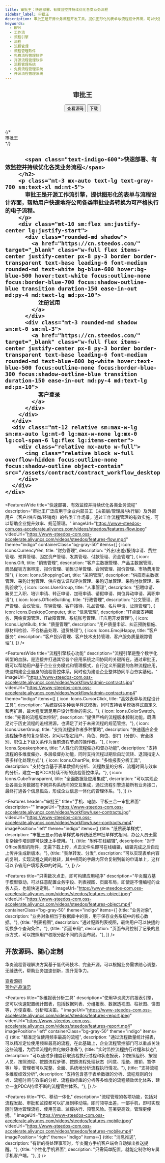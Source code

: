 ```yaml
---
title: 审批王：快速部署、有效监控并持续优化各类业务流程
sidebar_label: 审批王
description: 审批王是开源业务流程开发工具，提供图形化的表单与流程设计界面，可以快速地将公司各类审批业务转换为可严格执行的电子流程。
keywords:
  - BPM
  - 工作流
  - 流程引擎
  - 流程
  - 流程管理
  - 流程管理软件
  - 免费流程管理软件
  - 开源流程管理软件
  - 流程管理系统
  - 免费流程管理系统
  - 开源流程管理系统
---
```





<header class="py-6 border-b border-gray-200">
  <div class="mx-auto px-4 sm:px-6 lg:px-8">
    <div class="md:flex md:items-center md:justify-between">
      <div class="flex-1 min-w-0">
        <h2 class="text-2xl font-bold leading-7 text-gray-900 sm:text-3xl sm:truncate">
          审批王
        </h2>
      </div>
      <div class="mt-4 flex md:mt-0 md:ml-4">
        <button type="button" class="inline-flex items-center px-4 py-2 border border-gray-300 rounded-md shadow-sm text-sm font-medium text-gray-700 bg-white hover:bg-gray-50 focus:outline-none focus:ring-2 focus:ring-offset-2 focus:ring-indigo-500">
          查看源码
        </button>
        <button type="button" class="ml-3 inline-flex items-center px-4 py-2 border border-transparent rounded-md shadow-sm text-sm font-medium text-white bg-indigo-600 hover:bg-indigo-700 focus:outline-none focus:ring-2 focus:ring-offset-2 focus:ring-indigo-500">
          下载
        </button>
      </div>
    </div>
  </div>
</header>

<main class="flex bg-cover bg-no-repeat bg-indigo-100">
  <div class="mx-auto px-4 my-12 max-w-screen-xl">
    <div class="lg:grid lg:grid-cols-12 lg:gap-8">
      <div class="sm:text-center md:mx-auto lg:col-span-6 lg:text-left lg:self-center">
        {/* <div className="text-lg font-semibold uppercase tracking-wide text-gray-700 sm:text-lg xl:text-xl">
          审批王
        </div> */}
        <h2 class="text-4xl tracking-tight leading-10 font-extrabold text-gray-900 sm:text-5xl sm:leading-none md:text-6xl lg:text-5xl xl:text-6xl">
          
          <span class="text-indigo-600">快速部署、有效监控并持续优化各类业务流程</span>
        </h2>
        <p class="mt-3 mx-auto text-lg text-gray-700 sm:text-xl md:mt-5">
          审批王是开源工作流引擎，提供图形化的表单与流程设计界面，帮助用户快速地将公司各类审批业务转换为可严格执行的电子流程。
        </p>
        <div class="mt-10 sm:flex sm:justify-center lg:justify-start">
          <div class="rounded-md shadow">
            <a href="https://cn.steedos.com/" target="_blank" class="w-full flex items-center justify-center px-8 py-3 border border-transparent text-base leading-6 font-medium rounded-md text-white bg-blue-600 hover:bg-blue-500 hover:text-white focus:outline-none focus:border-blue-700 focus:shadow-outline-blue transition duration-150 ease-in-out md:py-4 md:text-lg md:px-10">
              注册试用
            </a>
          </div>
          <div class="mt-3 rounded-md shadow sm:mt-0 sm:ml-3">
            <a href="https://cn.steedos.com/" target="_blank" class="w-full flex items-center justify-center px-8 py-3 border border-transparent text-base leading-6 font-medium rounded-md text-blue-600 bg-white hover:text-blue-500 focus:outline-none focus:border-blue-300 focus:shadow-outline-blue transition duration-150 ease-in-out md:py-4 md:text-lg md:px-10">
              客户登录
            </a>
          </div>
        </div>
      </div>
      <div class="mt-12 relative sm:max-w-lg sm:mx-auto lg:mt-0 lg:max-w-none lg:mx-0 lg:col-span-6 lg:flex lg:items-center">
        <div class="relative mx-auto w-full">
          <img class="relative block w-full overflow-hidden focus:outline-none focus:shadow-outline object-contain" src="/assets/contract/contract_workflow_desktop_pad_mobile.png"/>
        </div>
      </div>
    </div>
  </div>
</main>


<FeaturesWide 
  title="快速部署、有效监控并持续优化各类业务流程"
  description="审批王广泛应用于企业内部员工（决策层/管理层/执行层）及外部用户（客户/供应商/经销商）的各类工作场景。通过工作流程管理的有效实施，可以帮助企业提升效率、规范管理。"
  imageUrl="https://www-steedos-com.oss-accelerate.aliyuncs.com/videos/steedos/features-flow.jpeg"
  videoUrl="https://www-steedos-com.oss-accelerate.aliyuncs.com/videos/steedos/features-flow.mp4"  
  theme="indigo"
  containerClass="bg-gray-50"
  items={[
    {
      icon: Icons.CurrencyYen,
      title: "财务管理", 
      description: "外出/出差/报销申请、费控管理、预算管理、固定资产管理、发票管理、付款管理、资金管理"},
    {
      icon: Icons.Gift,
      title: "销售管理", 
      description: "客户主数据管理、产品主数据管理、商品促销方案审定、报价管理、销售订单管理、合同管理、报价管理、市场费用管理"},
    {
      icon: Icons.ShoppingCart,
      title: "采购管理", 
      description: "供应商主数据管理、采购计划管理、供应商认证和评估管理、采购订单管理、采购付款管理、采购验收"},
    {
      icon: Icons.UserGroup,
      title: "人事管理", 
      description: "招聘申请、新员工入职、培训申请、转正申请、加班申请、请假申请、岗位异动申请、离职申请"},
    {
      icon: Icons.OfficeBuilding,
      title: "行政管理", 
      description: "公文管理、资产管理、会议管理、车辆管理、客户接待、礼品管理、名片申请、证照管理"},
    {
      icon: Icons.DesktopComputer,
      title: "信息管理", 
      description: "IT桌面支持服务、网络资源管理、IT故障管理、系统账号管理、IT应用开发管理"},
    {
      icon: Icons.LightBulb,
      title: "质量管理", 
      description: "用户质量申诉、纠正预防措施、原材料检验、不合格品处理、退货处理"},
    {
      icon: Icons.EmojiHappy,
      title: "客户服务", 
      description: "客户投诉管理、客户技术支持管理、客户服务质量跟踪管理"},
  ]}
/>

<FeaturesWide 
  title="流程引擎核心功能"
  description="流程引擎是整个数字化转型的血脉，是连接并打通其它各个应用系统之间协同的关键所在。通过审批王，既可以帮助用户基于企业业务模式和管理模式，自行定义所需要的各种流程应用，快速构建企业自身的流程管控体系，同时也为建设企业整体协同平台夯实基础。"
  imageUrl="https://www-steedos-com.oss-accelerate.aliyuncs.com/videos/workflow/admin-contracts.jpg"
  videoUrl="https://www-steedos-com.oss-accelerate.aliyuncs.com/videos/workflow/admin-contracts.mp4"  
  theme="indigo"
  items={[
    {
      icon: Icons.CursorClick,
      title: "高效表单与流程设计工具", description: "系统提供多种表单样式模板，同时支持表单模板样式自定义和再扩展，最大程度满足用户设计表单的需求。"},
    {
      icon: Icons.ColorSwatch,
      title: "完善的流程版本控制", description: "提供严格的流程版本控制功能，既满足对于历史流程的追根溯源，也满足了对于未来流程的规范管控。"},
    {
      icon: Icons.UserGroup,
      title: "支持流程操作者多种策略", description: "快速适应企业流程操作者的复杂情况，如可以指定用户、角色、岗位、部门（分部）、安全级别、职位上下级关系作为当前流程节点的操作者。"},
    {
      icon: Icons.Speakerphone,
      title: "人性化的流程催办和督办功能", description: "支持流程的多维度催办、多层级督办功能，同时支持流程过期后自动流转、退回指定人等多样化处理方式"},
    {
      icon: Icons.ChartPie,
      title: "多维报表分析工具", description: "支持包含基于表单数据的分析、流程数量的分析、流程时间与效率的分析，建立一套PDCA持续不断的流程管控体系。"},
    {
      icon: Icons.CubeTransparent,
      title: "全面数据及应用集成", description: "可以实现企业各类业务数据在不同异构系统间的交互集成，通过流程引擎连接所有业务接口，最终打通各个信息孤岛，形成企业信息一体化的管理体系。"},
  ]}
/>

<Features 
  header="审批王"
  title="手机、电脑、平板三合一审批界面"
  description=""
  imageUrl="https://www-steedos-com.oss-accelerate.aliyuncs.com/videos/workflow/user-contracts.jpg"
  videoUrl="https://www-steedos-com.oss-accelerate.aliyuncs.com/videos/workflow/user-contracts.mp4"  
  imagePosition="left"
  theme="indigo"
  items={[
    {title: "纸质表单样式", description: "审批王显示的表单样式与传统纸质审批单样式相同，办公人员无需复杂操作培训即可快速上手使用。"},
    {title: "附件在线编辑", description: "对于Office类型的附件，无需下载上传，点击文件名即可在线编辑，编辑完成之后自动上传并生成新版本。"},
    {title: "表单转发、分发", description: "可以实现表单内容的复制，实现流程之间的跳转，其中相同的字段内容会复制到新的申请单上，这样可以节省用户填写表单的时间。"},
  ]}
/>

<FeaturesWide 
  title="比审批更进一步，为业务构建自定义应用程序"
  description="华炎魔方是新一代低代码开发平台，基于商业智能和模型驱动，业务部门可以根据实际业务需求，轻松便捷的创建智能化、移动化、个性化的应用程序。"
  containerClass="bg-white"
  theme="indigo"  
  imageUrl="https://www-steedos-com.oss-accelerate.aliyuncs.com/videos/creator/steedos-platform-features.jpg"
  videoUrl="https://www-steedos-com.oss-accelerate.aliyuncs.com/videos/creator/steedos-platform-features.mp4"
  />

<Features 
  title="只需数次点击，即可构建应用程序"
  description="华炎魔方基于模型驱动，可以任意配置业务字段、列表视图、页面布局，即使是不懂编程的业务人员，也能快速定制。"
  imageUrl="https://www-steedos-com.oss-accelerate.aliyuncs.com/videos/steedos/features-object.jpeg"
  videoUrl="https://www-steedos-com.oss-accelerate.aliyuncs.com/videos/steedos/features-object.mp4"
  containerClass="bg-gray-50"
  theme="indigo"
  items={[
    {title: "业务对象", description: "业务对象相当于数据库中的表，用于保存业务系统中的核心数据。"},
    {title: "列表视图", description: "通过配置列表视图，最终用户可以快捷的切换多个查询条件。"},
    {title: "页面布局", description: "页面布局控制了记录的显示方式，可以按照用户权限分配不同的页面布局。"},
  ]}
/>

<div class="bg-gray-200">
  <div class="max-w-screen-xl mx-auto text-center py-10 px-4 sm:px-6 lg:py-12 lg:px-8">
    <h2 class="text-3xl leading-9 font-extrabold tracking-tight text-gray-900 sm:text-4xl sm:leading-10">
      开放源码、随心定制
    </h2>
    <p class="mt-4 text-xl leading-7 text-gray-500 lg:mx-auto">
      华炎流程管理解决方案基于低代码技术、完全开源。可以根据业务需求随心调整、无缝迭代，帮助业务加速创新，提升竞争力。
    </p>
      <div class="mt-8 flex flex justify-center justify-start">
        <div class="rounded-md shadow">
          <a href="https://github.com/steedos/steedos-app-purchase" target="_blank" class="w-full flex items-center justify-center px-8 py-3 border border-transparent text-base leading-6 font-medium rounded-md text-white bg-indigo-600 hover:bg-indigo-500 hover:text-white focus:outline-none focus:border-indigo-700 focus:shadow-outline-indigo transition duration-150 ease-in-out md:py-4 md:text-lg md:px-10">
            查看源码
          </a>
        </div>
        <div class="ml-3 rounded-md shadow">
          <a href="/form/trial" target="_blank" class="w-full flex items-center justify-center px-8 py-3 border border-transparent text-base leading-6 font-medium rounded-md text-indigo-600 bg-white hover:text-indigo-500 focus:outline-none focus:border-indigo-300 focus:shadow-outline-indigo transition duration-150 ease-in-out md:py-4 md:text-lg md:px-10">
            预约产品演示
          </a>
        </div>
      </div>
  </div>
</div>

<Features 
  title="多维报表分析工具"
  description="使用华炎魔方的报表引擎，您可以快速配置统计图表，包括数据列表、分组报表、数据透视图、柱状图、饼图等，方便查看、分析和决策。"
  imageUrl="https://www-steedos-com.oss-accelerate.aliyuncs.com/videos/steedos/features-report.jpeg"
  videoUrl="https://www-steedos-com.oss-accelerate.aliyuncs.com/videos/steedos/features-report.mp4"
  imagePosition="left"
  containerClass="bg-gray-50"
  theme="indigo"
  items={[
    {title: "精准定位使用频率最高的流程", description: "通过流程数量统计报表，可以精准定位使用频率最高的流程，在此基础上，企业流程管控部门可以重点关注这些流程，为后续流程的优化做好准备"},
    {title: "实时监控流程执行过程和状态", description: "可以通过多维度获取流程执行过程和状态报表，如按照组织、按照人员、按照流程、按照流程步骤、按照流程处理状态（同意、拒绝、撤销、暂停等）等，管理者可以完整、全面、系统地分析流程执行情况。"},
    {title: "支持流程多维度绩效分析", description: "支持包含基于表单数据的分析、流程规则的分析、流程时间与效率的分析、流程指标库的分析等多维度的流程绩效优化体系，建立一套PDCA持续不断的流程管控体系。"},
  ]}
/>

<Features 
  title="PC、移动一体化"
  description="流程管理的各项功能，包括对流程发起、审批和监控都可以扩展到移动端，即时领导出差，一部手机，即可实现随时随地管理流程、使用签章、监控执行、预警风险。签署更高效，管理更便捷。"
  imageUrl="https://www-steedos-com.oss-accelerate.aliyuncs.com/videos/steedos/features-mobile.jpeg"
  videoUrl="https://www-steedos-com.oss-accelerate.aliyuncs.com/videos/steedos/features-mobile.mp4"
  imagePosition="right"
  theme="indigo"
  items={[
    {title: "消息推送", description: "有新的待处理事项时，华炎魔方手机客户端会自动弹出推送提醒。"},
    {title: "个性化手机界面", description: "只需简单配置，就能定制你的专属手机客户端。"},
  ]}
/>


<Customers/>
